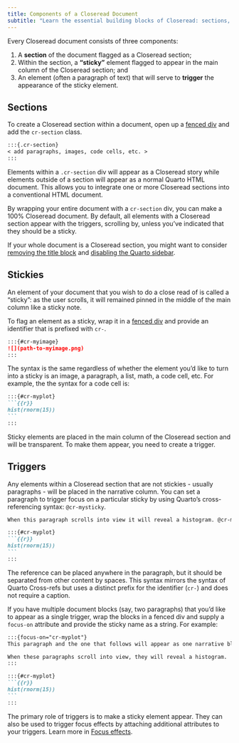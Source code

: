 ```yaml
---
title: Components of a Closeread Document
subtitle: "Learn the essential building blocks of Closeread: sections, stickies and triggers."
---
```


Every Closeread document consists of three components:

1. A **section** of the document flagged as a Closeread section;
2. Within the section, a **"sticky"** element flagged to appear in the main column of the Closeread section; and
3. An element (often a paragraph of text) that will serve to **trigger** the appearance of the sticky element.

## Sections

To create a Closeread section within a document, open up a [fenced div](https://quarto.org/docs/authoring/markdown-basics.html#sec-divs-and-spans) and add the `cr-section` class.

```markdown
:::{.cr-section}
< add paragraphs, images, code cells, etc. >
:::
```

Elements within a `.cr-section` div will appear as a Closeread story while elements outside of a section will appear as a normal Quarto HTML document. This allows you to integrate one or more Closeread sections into a conventional HTML document.

By wrapping your entire document with a `cr-section` div, you can make a 100% Closeread document. By default, all elements with a Closeread section appear with the triggers, scrolling by, unless you've indicated that they should be a sticky.

:::{.callout-tip appearance="simple"}
If your whole document is a Closeread section, you might want to consider [removing the title block](layouts.qmd##removeheaderspace) and [disabling the Quarto sidebar](https://quarto.org/docs/websites/website-navigation.html#hiding-navigation).
:::

## Stickies

An element of your document that you wish to do a close read of is called a "sticky": as the user scrolls, it will remained pinned in the middle of the main column like a sticky note.

To flag an element as a sticky, wrap it in a [fenced div](https://quarto.org/docs/authoring/markdown-basics.html#sec-divs-and-spans) and provide an identifier that is prefixed with `cr-`.

```markdown
:::{#cr-myimage}
![](path-to-myimage.png)
:::
```

The syntax is the same regardless of whether the element you'd like to turn into a sticky is an image, a paragraph, a list, math, a code cell, etc. For example, the the syntax for a code cell is:

````markdown
:::{#cr-myplot}
```{{r}}
hist(rnorm(15))
```
:::
````
Sticky elements are placed in the main column of the Closeread section and will be transparent. To make them appear, you need to create a trigger.

## Triggers

Any elements within a Closeread section that are not stickies - usually paragraphs - will be placed in the narrative column. You can set a paragraph to trigger focus on a particular sticky by using Quarto's cross-referencing syntax: `@cr-mysticky`.

````markdown
When this paragraph scrolls into view it will reveal a histogram. @cr-myplot

:::{#cr-myplot}
```{{r}}
hist(rnorm(15))
```
:::
````

The reference can be placed anywhere in the paragraph, but it should be separated from other content by spaces. This syntax mirrors the syntax of Quarto Cross-refs but uses a distinct prefix for the identifier (`cr-`) and does not require a caption.

If you have multiple document blocks (say, two paragraphs) that you'd like to appear as a single trigger, wrap the blocks in a fenced div and supply a `focus-on` attribute and provide the sticky name as a string. For example:

````markdown
:::{focus-on="cr-myplot"}
This paragraph and the one that follows will appear as one narrative block

When these paragraphs scroll into view, they will reveal a histogram.
:::

:::{#cr-myplot}
```{{r}}
hist(rnorm(15))
```
:::
````

The primary role of triggers is to make a sticky element appear. They can also be used to trigger focus effects by attaching additional attributes to your triggers. Learn more in [Focus effects](focus-effects.qmd).
